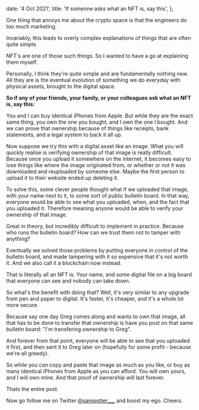   date: '4 Oct 2021',
  title: 'If someone asks what an NFT is, say this',
};

One thing that annoys me about the crypto space is that the engineers do too much marketing.

Invariably, this leads to overly complex explanations of things that are often quite simple.

NFT's are one of those such things. So I wanted to have a go at explaining them myself.

Personally, I think they're quite simple and are fundamentally nothing new.
All they are is the eventual evolution of something we do everyday with physical assets, brought to the digital space.

**So if any of your friends, your family, or your colleagues ask what an NFT is, say this:**

You and I can buy identical iPhones from Apple. But while they are the exact same thing, you own the one you bought, and I own the one I bought.
And we can prove that ownership because of things like receipts, bank statements, and a legal system to back it all up.

Now suppose we try this with a digital asset like an image. What you will quickly realise is verifying ownership of that image is really difficult.
Because once you upload it somewhere on the internet, it becomes easy to lose things like where the image originated from,
or whether or not it was downloaded and reuploaded by someone else. Maybe the first person to upload it to their website ended up deleting it.

To solve this, some clever people thought what if we uploaded that image, with your name next to it, to some sort of public bulletin board.
In that way, everyone would be able to see what you uploaded, when, and the fact that you uploaded it. Therefore meaning anyone would be able
to verify your ownership of that image.

Great in theory, but incredibly difficult to implement in practice. Because who runs the bulletin board? How can we trust them not to tamper with
anything?

Eventually we solved those problems by putting everyone in control of the bulletin board, and made tampering with it so expensive that
it's not worth it. And we also call it a blockchain now instead.

That is literally all an NFT is. Your name, and some digital file on a big board that everyone can see and nobody can take down.

So what's the benefit with doing that? Well, it's very similar to any upgrade from pen and paper to digital. It's faster,
it's cheaper, and it's a whole lot more secure.

Because say one day Greg comes along and wants to own that image, all that has to be done to transfer that ownership is have you post on
that same bulletin board: "I'm transfering ownership to Greg".

And forever from that point, everyone will be able to see that you uploaded it first, and then sent it to Greg later on
(hopefully for some profit - because we're all greedy).

So while you can copy and paste that image as much as you like, or buy as many identical iPhones from Apple as you can afford.
You will own yours, and I will own mine. And that proof of ownership will last forever.

Thats the entire post.

Now go follow me on Twitter [@sampotter\_\_\_](https://twitter.com/sampotter___) and boost my ego. Cheers.
